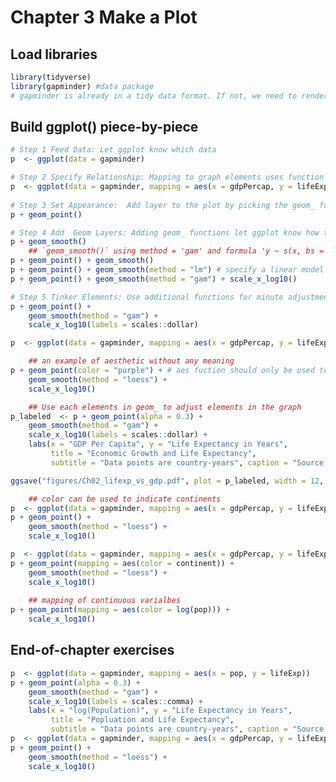 # Chapter 3 Make a Plot  
## Load libraries  
```r
library(tidyverse)
library(gapminder) #data package
# gapminder is already in a tidy data format. If not, we need to render the data into a tidy (i.e., long) format.
```

## Build ggplot() piece-by-piece  
```r
# Step 1 Feed Data: Let ggplot know which data
p  <- ggplot(data = gapminder)

# Step 2 Specify Relationship: Mapping to graph elements uses function aes()
p  <- ggplot(data = gapminder, mapping = aes(x = gdpPercap, y = lifeExp))
   
# Step 3 Set Appearance:  Add layer to the plot by picking the geom_ function
p + geom_point()

# Step 4 Add  Geom Layers: Adding geom_ functions let ggplot know how to visualize 
p + geom_smooth()
    ## `geom_smooth()` using method = 'gam' and formula 'y ~ s(x, bs = "cs")' 
p + geom_point() + geom_smooth() 
p + geom_point() + geom_smooth(method = "lm") # specify a linear model for fitting
p + geom_point() + geom_smooth(method = "gam") + scale_x_log10() 

# Step 5 Tinker Elements: Use additional functions for minute adjustments
p + geom_point() + 
    geom_smooth(method = "gam") +
    scale_x_log10(labels = scales::dollar) 

p  <- ggplot(data = gapminder, mapping = aes(x = gdpPercap, y = lifeExp)) 

    ## an example of aesthetic without any meaning
p + geom_point(color = "purple") + # aes fuction should only be used to map data to geometrical objects
    geom_smooth(method = "loess") +
    scale_x_log10() 

    ## Use each elements in geom_ to adjust elements in the graph
p_labeled  <- p + geom_point(alpha = 0.3) + 
    geom_smooth(method = "gam") +
    scale_x_log10(labels = scales::dollar) +
    labs(x = "GDP Per Capita", y = "Life Expectancy in Years",
         title = "Economic Growth and Life Expectancy",
         subtitle = "Data points are country-years", caption = "Source: Gapminder.")

ggsave("figures/Ch02_lifexp_vs_gdp.pdf", plot = p_labeled, width = 12, height = 9) # Saving your figure in a separate file

    ## color can be used to indicate continents
p  <- ggplot(data = gapminder, mapping = aes(x = gdpPercap, y = lifeExp, color = continent, fill = continent)) 
p + geom_point() + 
    geom_smooth(method = "loess") +
    scale_x_log10() 

p  <- ggplot(data = gapminder, mapping = aes(x = gdpPercap, y = lifeExp)) 
p + geom_point(mapping = aes(color = continent)) + 
    geom_smooth(method = "loess") +
    scale_x_log10() 
    
    ## mapping of continuous varialbes
p + geom_point(mapping = aes(color = log(pop))) + 
    scale_x_log10() 

```
## End-of-chapter exercises 
```r
p  <- ggplot(data = gapminder, mapping = aes(x = pop, y = lifeExp)) 
p + geom_point(alpha = 0.3) + 
    geom_smooth(method = "gam") +
    scale_x_log10(labels = scales::comma) +
    labs(x = "log(Population)", y = "Life Expectancy in Years",
         title = "Popluation and Life Expectancy",
         subtitle = "Data points are country-years", caption = "Source: Gapminder.")
p  <- ggplot(data = gapminder, mapping = aes(x = gdpPercap, y = lifeExp, color = factor(year), fill = continent)) 
p + geom_point() + 
    geom_smooth(method = "loess") +
    scale_x_log10() 
```

